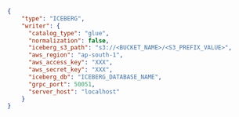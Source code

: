 ```json title="destination.json"
{
    "type": "ICEBERG",
    "writer": {
      "catalog_type": "glue",
      "normalization": false,
      "iceberg_s3_path": "s3://<BUCKET_NAME>/<S3_PREFIX_VALUE>",
      "aws_region": "ap-south-1",
      "aws_access_key": "XXX",
      "aws_secret_key": "XXX",
      "iceberg_db": "ICEBERG_DATABASE_NAME",
      "grpc_port": 50051,
      "server_host": "localhost"
    }
}
```
